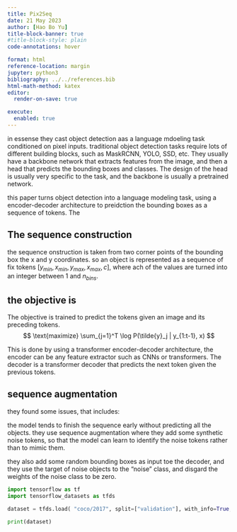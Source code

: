 ```yaml
---
title: Pix2Seq 
date: 21 May 2023
author: [Hao Bo Yu]
title-block-banner: true
#title-block-style: plain
code-annotations: hover

format: html
reference-location: margin
jupyter: python3
bibliography: ../../references.bib
html-math-method: katex
editor:
  render-on-save: true

execute: 
  enabled: true 
---
```




in essense they cast object detection aas a language mdoeling task conditioned on pixel inputs. traditional object detection tasks require lots of different building blocks, such as MaskRCNN, YOLO, SSD, etc. They usually have a backbone network that extracts features from the image, and then a head that predicts the bounding boxes and classes. The design of the head is usually very specific to the task, and the backbone is usually a pretrained network. 


this paper turns object detection into a language modeling task, using a encoder-decoder architecture to preidction the bounding boxes as a sequence of tokens. The

## The sequence construction

the sequence onstruction is taken from two corner points of the bounding box the x and y coordinates. so an object is represented as a sequence of fix tokens $[y_{min}, x_{min}, y_{max}, x_{max}, c]$, where ach of the values are turned into an integer between 1 and $n_{bins}$. 

## the objective is 

The objective is trained to predict the tokens given an image and its preceding tokens. 
$$
\text{maximize} \sum_{j=1}^T \log P(\tilde{y}_j | y_{1:t-1}, x)
$$

This is done by using a transformer encoder-decoder architecture, the encoder can be any feature extractor such as CNNs or transformers. The decoder is a transformer decoder that predicts the next token given the previous tokens.

## sequence augmentation

they found some issues, that includes:

the model tends to finish the sequence early without predicting all the objects. they use sequence augmentation where they add some synthetic noise tokens, so that the model can learn to identify the noise tokens rather than to mimic them. 


they also add some random bounding boxes as input toe the decoder, and they use the target of noise objects to the "noise" class, and disgard the weights of the noise class to be zero.


```python
import tensorflow as tf
import tensorflow_datasets as tfds

dataset = tfds.load( "coco/2017", split=["validation"], with_info=True, data_dir="~/data" )

print(dataset)

```

